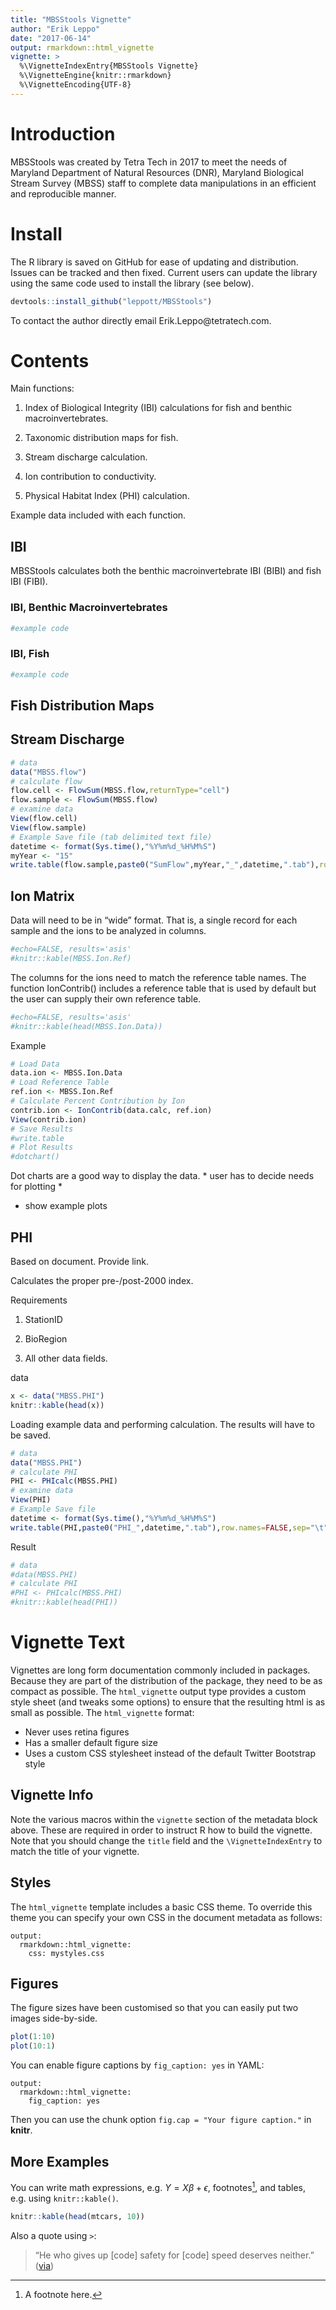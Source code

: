 ```yaml
---
title: "MBSStools Vignette"
author: "Erik Leppo"
date: "2017-06-14"
output: rmarkdown::html_vignette
vignette: >
  %\VignetteIndexEntry{MBSStools Vignette}
  %\VignetteEngine{knitr::rmarkdown}
  %\VignetteEncoding{UTF-8}
---
```


# Introduction
MBSStools was created by Tetra Tech in 2017 to meet the needs of Maryland Department of Natural Resources (DNR), Maryland Biological Stream Survey (MBSS) staff to complete data manipulations in an efficient and reproducible manner.

# Install

The R library is saved on GitHub for ease of updating and distribution.  Issues can be tracked and then fixed.  Current users can update the library using the same code used to install the library (see below).

```r
devtools::install_github("leppott/MBSStools")
```

To contact the author directly email Erik.Leppo@tetratech.com.

# Contents
Main functions:

1. Index of Biological Integrity (IBI) calculations for fish and benthic macroinvertebrates.

2. Taxonomic distribution maps for fish.

3. Stream discharge calculation.

4. Ion contribution to conductivity.

5. Physical Habitat Index (PHI) calculation.

Example data included with each function.

## IBI

MBSStools calculates both the benthic macroinvertebrate IBI (BIBI) and fish IBI (FIBI).

### IBI, Benthic Macroinvertebrates
```r
#example code
```
### IBI, Fish
```r
#example code
```
## Fish Distribution Maps

## Stream Discharge
```r
# data
data("MBSS.flow")
# calculate flow
flow.cell <- FlowSum(MBSS.flow,returnType="cell")
flow.sample <- FlowSum(MBSS.flow)
# examine data
View(flow.cell)
View(flow.sample)
# Example Save file (tab delimited text file)
datetime <- format(Sys.time(),"%Y%m%d_%H%M%S")
myYear <- "15"
write.table(flow.sample,paste0("SumFlow",myYear,"_",datetime,".tab"),row.names=FALSE,sep="\t")
```
## Ion Matrix
Data will need to be in "wide" format.  That is, a single record for each sample and the ions to be analyzed in columns.
```r
#echo=FALSE, results='asis'
#knitr::kable(MBSS.Ion.Ref)
```

The columns for the ions need to match the reference table names.  The function IonContrib() includes a reference table that is used by default but the user can supply their own reference table.

```r
#echo=FALSE, results='asis'
#knitr::kable(head(MBSS.Ion.Data))
```

Example
```r
# Load Data
data.ion <- MBSS.Ion.Data
# Load Reference Table
ref.ion <- MBSS.Ion.Ref
# Calculate Percent Contribution by Ion
contrib.ion <- IonContrib(data.calc, ref.ion)
View(contrib.ion)
# Save Results
#write.table
# Plot Results
#dotchart()
```

Dot charts are a good way to display the data.  * user has to decide needs for plotting *

* show example plots


## PHI
Based on document.
Provide link.

Calculates the proper pre-/post-2000 index.

Requirements

1. StationID

1. BioRegion

1. All other data fields.


data
```r
x <- data("MBSS.PHI")
knitr::kable(head(x))
```

Loading example data and performing calculation.  The results will have to be saved.
```r
# data
data("MBSS.PHI")
# calculate PHI
PHI <- PHIcalc(MBSS.PHI)
# examine data
View(PHI)
# Example Save file
datetime <- format(Sys.time(),"%Y%m%d_%H%M%S")
write.table(PHI,paste0("PHI_",datetime,".tab"),row.names=FALSE,sep="\t")
```

Result
```r
# data
#data(MBSS.PHI)
# calculate PHI
#PHI <- PHIcalc(MBSS.PHI)
#knitr::kable(head(PHI))
```
# Vignette Text

Vignettes are long form documentation commonly included in packages. Because they are part of the distribution of the package, they need to be as compact as possible. The `html_vignette` output type provides a custom style sheet (and tweaks some options) to ensure that the resulting html is as small as possible. The `html_vignette` format:

- Never uses retina figures
- Has a smaller default figure size
- Uses a custom CSS stylesheet instead of the default Twitter Bootstrap style

## Vignette Info

Note the various macros within the `vignette` section of the metadata block above. These are required in order to instruct R how to build the vignette. Note that you should change the `title` field and the `\VignetteIndexEntry` to match the title of your vignette.

## Styles

The `html_vignette` template includes a basic CSS theme. To override this theme you can specify your own CSS in the document metadata as follows:

    output: 
      rmarkdown::html_vignette:
        css: mystyles.css

## Figures

The figure sizes have been customised so that you can easily put two images side-by-side. 

```r
plot(1:10)
plot(10:1)
```

You can enable figure captions by `fig_caption: yes` in YAML:

    output:
      rmarkdown::html_vignette:
        fig_caption: yes

Then you can use the chunk option `fig.cap = "Your figure caption."` in **knitr**.

## More Examples

You can write math expressions, e.g. $Y = X\beta + \epsilon$, footnotes^[A footnote here.], and tables, e.g. using `knitr::kable()`.

```r
knitr::kable(head(mtcars, 10))
```

Also a quote using `>`:

> "He who gives up [code] safety for [code] speed deserves neither."
([via](https://twitter.com/hadleywickham/status/504368538874703872))



